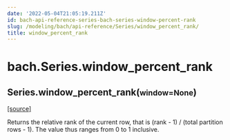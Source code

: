 ```yaml
---
date: '2022-05-04T21:05:19.211Z'
id: bach-api-reference-series-bach-series-window-percent-rank
slug: /modeling/bach/api-reference/Series/window_percent_rank/
title: window_percent_rank
---
```


# bach.Series.window_percent_rank

<div className="method">

<h2 className="signature-method"><span className="additional-name">Series.</span><span className="name">window_percent_rank(</span><small className="parameter-list"><span className="parameter" id="window">window=None</span></small>)</h2>


&#8203;<span className="view-source">[[source]](https://github.com/objectiv/objectiv-analytics/blob/main/bach/bach/series/series.py)</span>

<div className="content">

Returns the relative rank of the current row, that is
(rank - 1) / (total partition rows - 1).
The value thus ranges from 0 to 1 inclusive.


</div>


</div>

